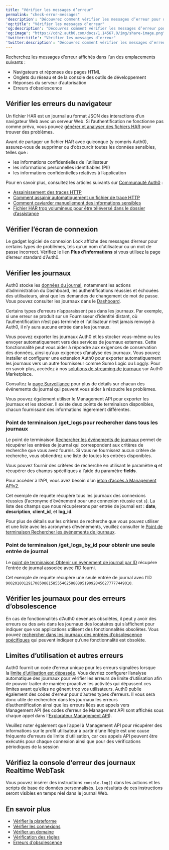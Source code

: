```yaml
---
title: "Vérifier les messages d’erreur"
permalink: "check-error-messages"
'description': "Découvrez comment vérifier les messages d’erreur pour dépanner les problèmes"
'og:title': "Vérifier les messages d’erreur"
'og:description': "Découvrez comment vérifier les messages d’erreur pour dépanner les problèmes"
'og:image': "https://cdn2.auth0.com/docs/1.14567.0/img/share-image.png"
'twitter:title': "Vérifier les messages d’erreur"
'twitter:description': "Découvrez comment vérifier les messages d’erreur pour dépanner les problèmes"
---
```


Recherchez les messages d’erreur affichés dans l’un des emplacements suivants :

* Navigateurs et réponses des pages HTML
* Onglets du réseau et de la console des outils de développement
* Réponses du serveur d’autorisation
* Erreurs d’obsolescence

## Vérifier les erreurs du navigateur

Un fichier HAR est un journal au format JSON des interactions d’un navigateur Web avec un serveur Web. Si l’authentification ne fonctionne pas comme prévu, vous pouvez [générer et analyser des fichiers HAR](/docs/fr-ca/troubleshoot/troubleshooting-tools/generate-and-analyze-har-files) pour trouver des problèmes.

<Warning>

Avant de partager un fichier HAR avec quiconque (y compris Auth0), assurez-vous de supprimer ou d’obscurcir toutes les données sensibles, telles que :

* les informations confidentielles de l’utilisateur
* les informations personnelles identifiables (PII)
* les informations confidentielles relatives à l’application

Pour en savoir plus, consultez les articles suivants sur [Communauté Auth0](https://community.auth0.com) :

* [Assainissement des traces HTTP](https://community.auth0.com/t/sanitizing-http-traces/119488)
* [Comment assainir automatiquement un fichier de trace HTTP](https://community.auth0.com/t/how-to-sanitize-a-http-trace-file-automatically/120583)
* [Comment caviarder manuellement des informations sensibles](https://community.auth0.com/t/how-to-manually-redact-sensitive-information/122554)
* [Fichier HAR trop volumineux pour être téléversé dans le dossier d’assistance](https://community.auth0.com/t/har-file-is-too-large-to-upload-to-the-support-case/122488)

</Warning>

## Vérifier l’écran de connexion

Le gadget logiciel de connexion Lock affiche des messages d’erreur pour certains types de problèmes, tels qu’un nom d’utilisateur ou un mot de passe incorrect. Vérifiez le lien **Plus d’informations** si vous utilisez la page d’erreur standard d’Auth0.

## Vérifier les journaux

Auth0 stocke les [données du journal](/docs/fr-ca/deploy-monitor/logs), notamment les actions d’administration du Dashboard, les authentifications réussies et échouées des utilisateurs, ainsi que les demandes de changement de mot de passe. Vous pouvez consulter les journaux dans le [Dashboard](https://manage.auth0.com/#/logs).

Certains types d’erreurs n’apparaissent pas dans les journaux. Par exemple, si une erreur se produit sur un Fournisseur d’identité distant, où l’authentification n’est pas terminée et l’utilisateur n’est jamais renvoyé à Auth0, il n’y aura aucune entrée dans les journaux.

Vous pouvez exporter les journaux Auth0 et les stocker vous-même ou les envoyer automatiquement vers des services de journaux externes. Cette fonctionnalité peut vous aider à répondre aux exigences de conservation des données, ainsi qu’aux exigences d’analyse des journaux. Vous pouvez installer et configurer une extension Auth0 pour exporter automatiquement les journaux vers un autre fournisseur comme Sumo Logic ou Loggly. Pour en savoir plus, accédez à nos [solutions de streaming de journaux](https://marketplace.auth0.com/features/log-streaming) sur Auth0 Marketplace.

<Callout icon="file-lines" color="#0EA5E9" iconType="regular">

Consultez la [page Surveillance](/docs/fr-ca/deploy-monitor/monitor) pour plus de détails sur chacun des événements du journal qui peuvent vous aider à résoudre les problèmes.

</Callout>

Vous pouvez également utiliser le <Tooltip href="/docs/fr-ca/glossary?term=management-api" tip="Management API
Un produit permettant aux clients d’effectuer des tâches administratives." cta="Voir le glossaire">Management API</Tooltip> pour exporter les journaux et les stocker. Il existe deux points de terminaison disponibles, chacun fournissant des informations légèrement différentes.

### Point de terminaison /get_logs pour rechercher dans tous les journaux

Le point de terminaison [Rechercher les événements de journaux](/docs/fr-ca/api/management/v2#!/Logs/get_logs) permet de récupérer les entrées de journal qui correspondent aux critères de recherche que vous avez fournis. Si vous ne fournissez aucun critère de recherche, vous obtiendrez une liste de toutes les entrées disponibles.

Vous pouvez fournir des critères de recherche en utilisant le paramètre **q** et récupérer des champs spécifiques à l’aide du paramètre **fields**.

Pour accéder à l’API, vous avez besoin d’un [jeton d’accès à Management APIv2](/docs/fr-ca/api/management/v2/tokens).

Cet exemple de requête récupère tous les journaux des connexions réussies (l’acronyme d’événement pour une connexion réussie est `s`). La liste des champs que nous récupérerons par entrée de journal est : **date**, **description**, **client_id**, et **log_id**.

Pour plus de détails sur les critères de recherche que vous pouvez utiliser et une liste avec les acronymes d’événements, veuillez consulter le [Point de terminaison Rechercher les événements de journaux](/docs/fr-ca/api/management/v2#!/Logs/get_logs).

### Point de terminaison /get_logs_by_id pour obtenir une seule entrée de journal

Le [point de terminaison Obtenir un événement de journal par ID](/docs/fr-ca/api/management/v2#!/Logs/get_logs_by_id) récupère l’entrée de journal associée avec l’ID fourni.

Cet exemple de requête récupère une seule entrée de journal avec l’ID `90020180129170850881585554625888895190928456277777449010`.

## Vérifier les journaux pour des erreurs d’obsolescence

En cas de fonctionnalités d’Auth0 devenues obsolètes, il peut y avoir des erreurs ou des avis dans les journaux des locataires qui s’affichent pour indiquer que vos applications utilisent des fonctionnalités obsolètes. Vous pouvez [rechercher dans les journaux des entrées d’obsolescence spécifiques](/docs/fr-ca/troubleshoot/basic-issues/check-deprecation-errors) qui peuvent indiquer qu’une fonctionnalité est obsolète.

## Limites d’utilisation et autres erreurs

Auth0 fournit un code d’erreur unique pour les erreurs signalées lorsque la [limite d’utilisation est dépassée](/docs/fr-ca/troubleshoot/customer-support/operational-policies/rate-limit-policy). Vous devriez configurer l’analyse automatique des journaux pour vérifier les erreurs de limite d’utilisation afin de pouvoir traiter de manière proactive les activités qui dépassent ces limites avant qu’elles ne gênent trop vos utilisateurs. Auth0 publie également des codes d’erreur pour d’autres types d’erreurs. Il vous sera donc utile de rechercher dans les journaux les erreurs d’authentification ainsi que les erreurs liées aux appels vers Management API (les codes d’erreur de Management API sont affichés sous chaque appel dans l’[Explorateur Management API](/docs/fr-ca/api/management/v2)).

Veuillez noter également que l’appel à Management API pour récupérer des informations sur le profil utilisateur à partir d’une Règle est une cause fréquente d’erreurs de limite d’utilisation, car ces appels API peuvent être exécutés pour chaque connexion ainsi que pour des vérifications périodiques de la session

## Vérifiez la console d’erreur des journaux Realtime WebTask

Vous pouvez insérer des instructions `console.log()` dans les actions et les scripts de base de données personnalisés. Les résultats de ces instructions seront visibles en temps réel dans le journal Web.

## En savoir plus

* [Vérifier la plateforme](/docs/fr-ca/troubleshoot/basic-issues/verify-platform)
* [Vérifier les connexions](/docs/fr-ca/troubleshoot/basic-issues/verify-connections)
* [Vérifier un domaine](/docs/fr-ca/troubleshoot/basic-issues/verify-domain)
* [Vérification des règles](/docs/fr-ca/troubleshoot/basic-issues/verify-rules)
* [Erreurs d’obsolescence](/docs/fr-ca/troubleshoot/basic-issues/check-deprecation-errors)
